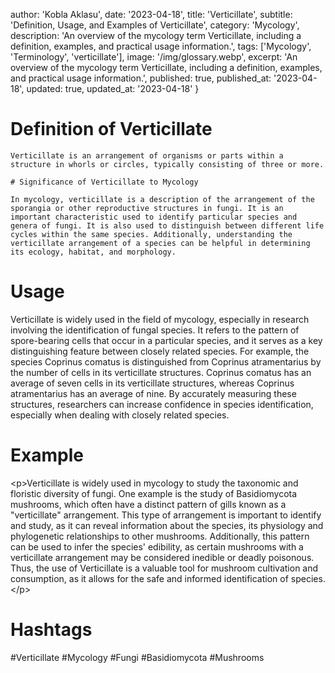 
  author: 'Kobla Aklasu',
  date: '2023-04-18',
  title: 'Verticillate',
  subtitle: 'Definition, Usage, and Examples of Verticillate',
  category: 'Mycology',
  description: 'An overview of the mycology term Verticillate, including a definition, examples, and practical usage information.',
  tags: ['Mycology', 'Terminology', 'verticillate'],
  image: '/img/glossary.webp',
  excerpt: 'An overview of the mycology term Verticillate, including a definition, examples, and practical usage information.',
  published: true,
  published_at: '2023-04-18',
  updated: true,
  updated_at: '2023-04-18'
}




# Definition of Verticillate
    
    Verticillate is an arrangement of organisms or parts within a structure in whorls or circles, typically consisting of three or more.
    
    # Significance of Verticillate to Mycology
    
    In mycology, verticillate is a description of the arrangement of the sporangia or other reproductive structures in fungi. It is an important characteristic used to identify particular species and genera of fungi. It is also used to distinguish between different life cycles within the same species. Additionally, understanding the verticillate arrangement of a species can be helpful in determining its ecology, habitat, and morphology.

# Usage

Verticillate is widely used in the field of mycology, especially in research involving the identification of fungal species. It refers to the pattern of spore-bearing cells that occur in a particular species, and it serves as a key distinguishing feature between closely related species. For example, the species Coprinus comatus is distinguished from Coprinus atramentarius by the number of cells in its verticillate structures. Coprinus comatus has an average of seven cells in its verticillate structures, whereas Coprinus atramentarius has an average of nine. By accurately measuring these structures, researchers can increase confidence in species identification, especially when dealing with closely related species.

# Example

&lt;p&gt;Verticillate is widely used in mycology to study the taxonomic and floristic diversity of fungi. One example is the study of Basidiomycota mushrooms, which often have a distinct pattern of gills known as a "verticillate" arrangement. This type of arrangement is important to identify and study, as it can reveal information about the species, its physiology and phylogenetic relationships to other mushrooms. Additionally, this pattern can be used to infer the species' edibility, as certain mushrooms with a verticillate arrangement may be considered inedible or deadly poisonous. Thus, the use of Verticillate is a valuable tool for mushroom cultivation and consumption, as it allows for the safe and informed identification of species.&lt;/p&gt;

# Hashtags

#Verticillate #Mycology #Fungi #Basidiomycota #Mushrooms

